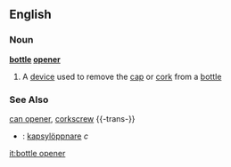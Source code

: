 ==English==
===Noun===
{{wikipedia}}
'''[[bottle]] [[opener]]'''
# A [[device]] used to remove the [[cap]] or [[cork]] from a [[bottle]]

===See Also===
[[can opener]], [[corkscrew]]
{{-trans-}}
*{{sv}}: [[kapsylöppnare]] ''c''

[[it:bottle opener]]